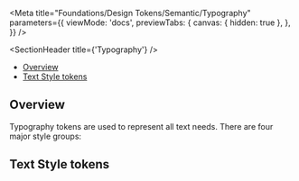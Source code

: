 
<Meta
  title="Foundations/Design Tokens/Semantic/Typography"
  parameters={{
    viewMode: 'docs',
    previewTabs: {
      canvas: { hidden: true },
    },
  }}
/>

<SectionHeader title={'Typography'} />

- [Overview](#overview)
- [Text Style tokens](#text-style-tokens)

## Overview

Typography tokens are used to represent all text needs. There are four major style groups:

<OverviewShowcase data={overviewTableText} />

## Text Style tokens

<TypographyTokensShowcase />
